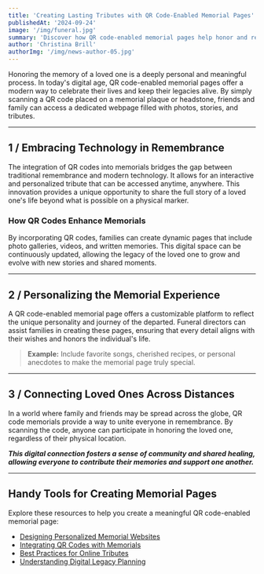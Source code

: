 ---
title: 'Creating Lasting Tributes with QR Code-Enabled Memorial Pages'
publishedAt: '2024-09-24'
image: '/img/funeral.jpg'
summary: 'Discover how QR code-enabled memorial pages help honor and remember your loved ones.'
author: 'Christina Brill'
authorImg: '/img/news-author-05.jpg'
---

Honoring the memory of a loved one is a deeply personal and meaningful process. In today's digital age, QR code-enabled memorial pages offer a modern way to celebrate their lives and keep their legacies alive. By simply scanning a QR code placed on a memorial plaque or headstone, friends and family can access a dedicated webpage filled with photos, stories, and tributes.

---

## 1 / Embracing Technology in Remembrance

The integration of QR codes into memorials bridges the gap between traditional remembrance and modern technology. It allows for an interactive and personalized tribute that can be accessed anytime, anywhere. This innovation provides a unique opportunity to share the full story of a loved one's life beyond what is possible on a physical marker.

### How QR Codes Enhance Memorials

By incorporating QR codes, families can create dynamic pages that include photo galleries, videos, and written memories. This digital space can be continuously updated, allowing the legacy of the loved one to grow and evolve with new stories and shared moments.

---

## 2 / Personalizing the Memorial Experience

A QR code-enabled memorial page offers a customizable platform to reflect the unique personality and journey of the departed. Funeral directors can assist families in creating these pages, ensuring that every detail aligns with their wishes and honors the individual's life.

> **Example:** Include favorite songs, cherished recipes, or personal anecdotes to make the memorial page truly special.

---

## 3 / Connecting Loved Ones Across Distances

In a world where family and friends may be spread across the globe, QR code memorials provide a way to unite everyone in remembrance. By scanning the code, anyone can participate in honoring the loved one, regardless of their physical location.

**_This digital connection fosters a sense of community and shared healing, allowing everyone to contribute their memories and support one another._**

---

## Handy Tools for Creating Memorial Pages

Explore these resources to help you create a meaningful QR code-enabled memorial page:

* [Designing Personalized Memorial Websites](#)
* [Integrating QR Codes with Memorials](#)
* [Best Practices for Online Tributes](#)
* [Understanding Digital Legacy Planning](#)
